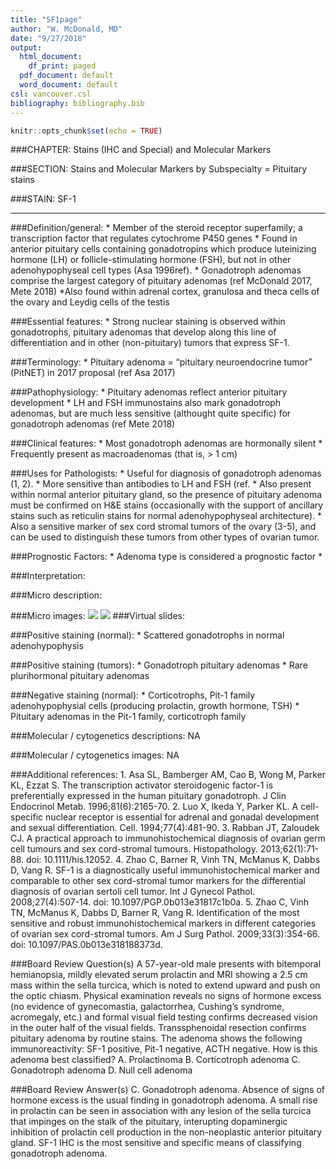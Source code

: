 ```yaml
---
title: "SF1page"
author: "W. McDonald, MD"
date: "9/27/2018"
output:
  html_document:
    df_print: paged
  pdf_document: default
  word_document: default
csl: vancouver.csl
bibliography: bibliography.bib
---
```


```r
knitr::opts_chunk$set(echo = TRUE)
```

###CHAPTER: Stains (IHC and Special) and Molecular Markers

###SECTION: Stains and Molecular Markers by Subspecialty = Pituitary stains

###STAIN: SF-1

***

###Definition/general:
* Member of the steroid receptor superfamily; a transcription factor that regulates cytochrome P450 genes
* Found in anterior pituitary cells containing gonadotropins which produce luteinizing hormone (LH) or follicle-stimulating hormone (FSH), but not in other adenohypophyseal cell types (Asa 1996ref).
* Gonadotroph adenomas comprise the largest category of pituitary adenomas (ref McDonald 2017, Mete 2018)
*Also found within adrenal cortex, granulosa and theca cells of the ovary and Leydig cells of the testis 

###Essential features:
*	Strong nuclear staining is observed within gonadotrophs, pituitary adenomas that develop along this line of differentiation and in other (non-pituitary) tumors that express SF-1.

###Terminology:
*	Pituitary adenoma = “pituitary neuroendocrine tumor”  (PitNET) in 2017 proposal (ref Asa 2017)

###Pathophysiology:
*	Pituitary adenomas reflect anterior pituitary development
*	LH and FSH immunostains also mark gonadotroph adenomas, but are much less sensitive (althought quite specific) for gonadotroph adenomas (ref Mete 2018)

###Clinical features: 
*	Most gonadotroph adenomas are hormonally silent
*	Frequently present as macroadenomas (that is, > 1 cm)

###Uses for Pathologists:
*	Useful for diagnosis of gonadotroph adenomas (1, 2). 
*	More sensitive than antibodies to LH and FSH (ref. 
*	Also present within normal anterior pituitary gland, so the presence of pituitary adenoma must be confirmed on H&E stains (occasionally with the support of ancillary stains such as reticulin stains for normal adenohypophyseal architecture). 
*	Also a sensitive marker of sex cord stromal tumors of the ovary (3-5), and can be used to distinguish these tumors from other types of ovarian tumor.

###Prognostic Factors:
*	Adenoma type is considered a prognostic factor
*	

###Interpretation: 

###Micro description:

###Micro images:
![](photos/gonadotroph_HE.jpg)
![](photos/SF1_gonadotrophs.jpg)
###Virtual slides:


###Positive staining (normal):
* Scattered gonadotrophs in normal adenohypophysis

###Positive staining (tumors):
* Gonadotroph pituitary adenomas
* Rare plurihormonal pituitary adenomas

###Negative staining (normal):
* Corticotrophs, Pit-1 family adenohypophysial cells (producing prolactin, growth hormone, TSH)
* Pituitary adenomas in the Pit-1 family, corticotroph family

###Molecular / cytogenetics descriptions:
NA

###Molecular / cytogenetics images:
NA

###Additional references:
1.	Asa SL, Bamberger AM, Cao B, Wong M, Parker KL, Ezzat S. The transcription activator steroidogenic factor-1 is preferentially expressed in the human pituitary gonadotroph. J Clin Endocrinol Metab. 1996;81(6):2165-70.
2.	Luo X, Ikeda Y, Parker KL. A cell-specific nuclear receptor is essential for adrenal and gonadal development and sexual differentiation. Cell. 1994;77(4):481-90.
3.	Rabban JT, Zaloudek CJ. A practical approach to immunohistochemical diagnosis of ovarian germ cell tumours and sex cord-stromal tumours. Histopathology. 2013;62(1):71-88. doi: 10.1111/his.12052.
4.	Zhao C, Barner R, Vinh TN, McManus K, Dabbs D, Vang R. SF-1 is a diagnostically useful immunohistochemical marker and comparable to other sex cord-stromal tumor markers for the differential diagnosis of ovarian sertoli cell tumor. Int J Gynecol Pathol. 2008;27(4):507-14. doi: 10.1097/PGP.0b013e31817c1b0a.
5.	Zhao C, Vinh TN, McManus K, Dabbs D, Barner R, Vang R. Identification of the most sensitive and robust immunohistochemical markers in different categories of ovarian sex cord-stromal tumors. Am J Surg Pathol. 2009;33(3):354-66. doi: 10.1097/PAS.0b013e318188373d.

###Board Review Question(s)
A 57-year-old male presents with bitemporal hemianopsia, mildly elevated serum prolactin and MRI showing a 2.5 cm mass within the sella turcica, which is noted to extend upward and push on the optic chiasm. Physical examination reveals no signs of hormone excess (no evidence of gynecomastia, galactorrhea, Cushing's syndrome, acromegaly, etc.) and formal visual field testing confirms decreased vision in the outer half of the visual fields. Transsphenoidal resection confirms pituitary adenoma by routine stains. The adenoma shows the following immunoreactivity: SF-1 positive, Pit-1 negative, ACTH negative. 
How is this adenoma best classified?
A. Prolactinoma
B. Corticotroph adenoma
C. Gonadotroph adenoma
D. Null cell adenoma

###Board Review Answer(s)
C. Gonadotroph adenoma. Absence of signs of hormone excess is the usual finding in gonadotroph adenoma. A small rise in prolactin can be seen in association with any lesion of the sella turcica that impinges on the stalk of the pituitary, interupting dopaminergic inhibition of prolactin cell production in the non-neoplastic anterior pituitary gland. SF-1 IHC is the most sensitive and specific means of classifying gonadotroph adenoma. 


